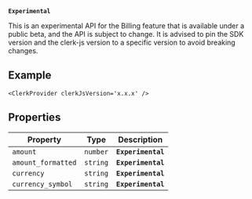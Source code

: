 **`Experimental`**

This is an experimental API for the Billing feature that is available under a public beta, and the API is subject to change.
It is advised to pin the SDK version and the clerk-js version to a specific version to avoid breaking changes.

## Example

```tsx
<ClerkProvider clerkJsVersion='x.x.x' />
```

## Properties

| Property                                         | Type     | Description        |
| ------------------------------------------------ | -------- | ------------------ |
| <a id="amount"></a> `amount`                     | `number` | **`Experimental`** |
| <a id="amount_formatted"></a> `amount_formatted` | `string` | **`Experimental`** |
| <a id="currency"></a> `currency`                 | `string` | **`Experimental`** |
| <a id="currency_symbol"></a> `currency_symbol`   | `string` | **`Experimental`** |
